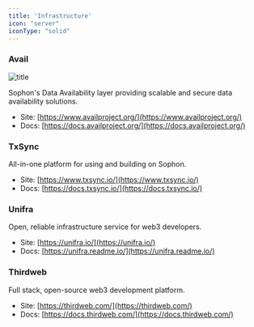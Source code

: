 ```yaml
---
title: 'Infrastructure'
icon: "server"
iconType: "solid"
---
```


### Avail

![title](/images/partners/avail.webp)

Sophon's Data Availability layer providing scalable and secure data availability solutions.

- Site: [https://www.availproject.org/](https://www.availproject.org/)
- Docs: [https://docs.availproject.org/](https://docs.availproject.org/)

### TxSync

All-in-one platform for using and building on Sophon.

- Site: [https://www.txsync.io/](https://www.txsync.io/)
- Docs: [https://docs.txsync.io/](https://docs.txsync.io/)

### Unifra

Open, reliable infrastructure service for web3 developers.

- Site: [https://unifra.io/](https://unifra.io/)
- Docs: [https://unifra.readme.io/](https://unifra.readme.io/)

### Thirdweb

Full stack, open-source web3 development platform.

- Site: [https://thirdweb.com/](https://thirdweb.com/) 
- Docs: [https://docs.thirdweb.com/](https://docs.thirdweb.com/)
